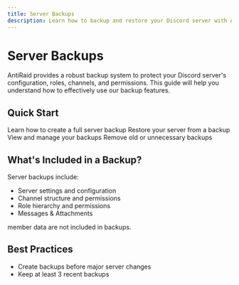 ```yaml
---
title: Server Backups
description: Learn how to backup and restore your Discord server with AntiRaid
---
```


# Server Backups

AntiRaid provides a robust backup system to protect your Discord server's configuration, roles, channels, and permissions. This guide will help you understand how to effectively use our backup features.

## Quick Start

<Cards>
  <Card
    title="Create Backup"
    href="/docs/user/commands/backups/create-backup"
    icon="💾"
  >
    Learn how to create a full server backup
  </Card>
  <Card
    title="Restore Backup"
    href="/docs/user/commands/backups/restore-backup"
    icon="🔄"
  >
    Restore your server from a backup
  </Card>
  <Card
    title="List Backups"
    href="/docs/user/commands/backups/list-backups"
    icon="📋"
  >
    View and manage your backups
  </Card>
  <Card
    title="Delete Backup"
    href="/docs/user/commands/backups/delete-backup"
    icon="🗑️"
  >
    Remove old or unnecessary backups
  </Card>
</Cards>

## What's Included in a Backup?

Server backups include:

- Server settings and configuration
- Channel structure and permissions
- Role hierarchy and permissions
- Messages & Attachments

<Callout type="warning">
  member data are not included in backups.
</Callout>


## Best Practices

- Create backups before major server changes
- Keep at least 3 recent backups